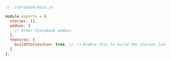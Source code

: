 ```js
// .storybook/main.js

module.exports = {
  stories: [],
  addons: [
    // Other Storybook addons
  ],
  features: {
    buildStoriesJson: true, // 👈 Enable this to build the stories.json file
  },
};
```

